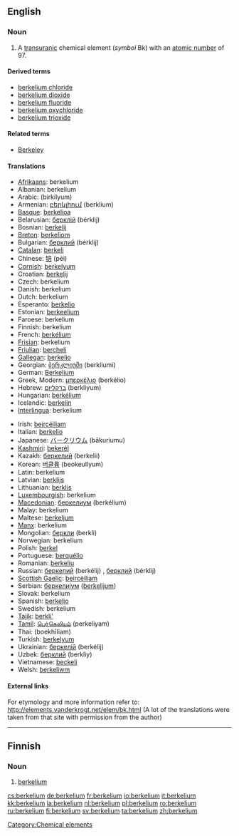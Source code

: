 {{see|Berkelium}}
==English==
{{elements|Bk|curium|Cm|californium|Cf}}

===Noun===
{{en-noun|-}}
{{wikipedia}}

# A [[transuranic]] chemical element (''symbol'' Bk) with an [[atomic number]] of 97.

====Derived terms====
* [[berkelium chloride]]
* [[berkelium dioxide]]
* [[berkelium fluoride]]
* [[berkelium oxychloride]]
* [[berkelium trioxide]]

====Related terms====
* [[w:Berkeley, California|Berkeley]]

====Translations====
{{top}}
* [[Afrikaans]]: berkelium
* Albanian: berkelium
* Arabic: {{Arab|[[بركليوم]]}} (birkílyum) {{m}}
* Armenian: [[բերկլիում]] (berklium)
* [[Basque]]: [[berkelioa]]
* Belarusian: [[берклiй]] (bérklij) {{m}}
* Bosnian: [[berkelij]]
* [[Breton]]: [[berkeliom]]
* Bulgarian: [[берклий]] (bérklij) {{m}}
* [[Catalan]]: [[berkeli]]
* Chinese: [[锫]] (péi)
* [[Cornish]]: [[berkelyum]]
* Croatian: [[berkelij]]
* Czech: berkelium
* Danish: berkelium
* Dutch: berkelium {{n}}
* Esperanto: [[berkelio]]
* Estonian: [[berkeelium]]
* Faroese: berkelium
* Finnish: berkelium
* French: [[berkélium]] {{m}}
* [[Frisian]]: berkelium
* [[Friulian]]: [[bercheli]]
* [[Gallegan]]: [[berkelio]]
* Georgian: [[ბერკლიუმი]] (berkliumi)
* German: [[Berkelium]] {{n}}
* Greek, Modern: [[μπερκέλιο]] (berkélio) {{n}}
* Hebrew: [[ברקליום]] (berkliyum)
* Hungarian: [[berkélium]]
* Icelandic: [[berkelín]]
* [[Interlingua]]: berkelium
{{mid}}
* Irish: [[beircéiliam]]
* Italian: [[berkelio]] {{m}}
* Japanese: [[バークリウム]] (bākuriumu)
* [[Kashmiri]]: [[bekerél]]
* Kazakh: [[беркелий]] (berkelii)
* Korean: [[버클륨]] (beokeullyum)
* Latin: berkelium
* Latvian: [[berklijs]]
* Lithuanian: [[berklis]]
* [[Luxembourgish]]: berkelium
* [[Macedonian]]: [[беркелиум]] (berkélium) {{m}}
* Malay: berkelium
* Maltese: [[berkeljum]]
* [[Manx]]: berkelium
* Mongolian: [[беркли]] (berkli)
* Norwegian: berkelium
* Polish: [[berkel]] {{m}}
* Portuguese: [[berquélio]] {{m}}
* Romanian: [[berkeliu]] {{n}}
* Russian: [[беркелий]] (berkélij) {{m}}, [[берклий]] (bérklij) {{m}}
* [[Scottish Gaelic]]: [[beircèiliam]]
* Serbian: [[беркелиjум]] ([[berkelijum]]) {{m}}
* Slovak: berkelium
* Spanish: [[berkelio]] {{m}}
* Swedish: berkelium
* [[Tajik]]: [[berkli']]
* [[Tamil]]: [[பெர்கெலியம்]] (perkeliyam)
* Thai: {{Thai|[[เบอร์คีเลียม]]}} (boekhīliam)
* Turkish: [[berkelyum]]
* Ukrainian: [[беркелiй]] (berkélij) {{m}}
* Uzbek: [[берклий]] (berkliy)
* Vietnamese: [[beckeli]]
* Welsh: [[berkeliwm]]
{{bottom}}

====External links====
For etymology and more information refer to:
http://elements.vanderkrogt.net/elem/bk.html
(A lot of the translations were taken from that site with permission from the author)

[[Category:Chemical elements]]

----

==Finnish==
{{wikipedia|lang=fi}}

===Noun===
{{fi-noun}}

# {{chemical element|lang=fi}} [[#English|berkelium]]

[[cs:berkelium]]
[[de:berkelium]]
[[fr:berkelium]]
[[io:berkelium]]
[[it:berkelium]]
[[kk:berkelium]]
[[la:berkelium]]
[[nl:berkelium]]
[[pl:berkelium]]
[[ro:berkelium]]
[[ru:berkelium]]
[[fi:berkelium]]
[[sv:berkelium]]
[[ta:berkelium]]
[[zh:berkelium]]